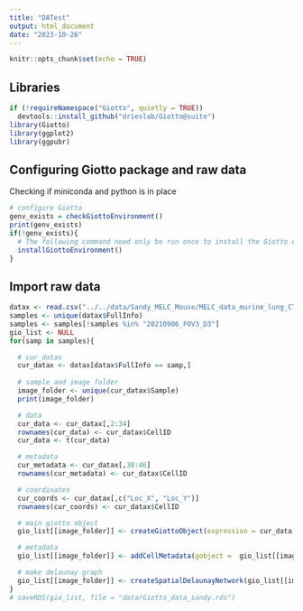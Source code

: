 ```yaml
---
title: "DATest"
output: html_document
date: "2023-10-26"
---
```


```r
knitr::opts_chunk$set(echo = TRUE)
```

## Libraries

```r
if (!requireNamespace("Giotto", quietly = TRUE))
  devtools::install_github("drieslab/Giotto@suite")
library(Giotto)
library(ggplot2)
library(ggpubr)
```

## Configuring Giotto package and raw data

Checking if miniconda and python is in place

```r
# configure Giotto
genv_exists = checkGiottoEnvironment()
print(genv_exists)
if(!genv_exists){
  # The following command need only be run once to install the Giotto environment.
  installGiottoEnvironment()
}
```

## Import raw data

```r
datax <- read.csv("../../data/Sandy_MELC_Mouse/MELC_data_murine_lung_CTRL_D1_D2_D3_withfolders.csv")
samples <- unique(datax$FullInfo)
samples <- samples[!samples %in% "20210906_FOV3_D3"]
gio_list <- NULL
for(samp in samples){

  # cur_datax
  cur_datax <- datax[datax$FullInfo == samp,]
  
  # sample and image folder
  image_folder <- unique(cur_datax$Sample)
  print(image_folder)

  # data
  cur_data <- cur_datax[,2:34]
  rownames(cur_data) <- cur_datax$CellID
  cur_data <- t(cur_data)

  # metadata
  cur_metadata <- cur_datax[,38:46]
  rownames(cur_metadata) <- cur_datax$CellID

  # coordinates
  cur_coords <- cur_datax[,c("Loc_X", "Loc_Y")]
  rownames(cur_coords) <- cur_datax$CellID

  # main giotto object
  gio_list[[image_folder]] <- createGiottoObject(expression = cur_data, spatial_locs = cur_coords)

  # metadata
  gio_list[[image_folder]] <- addCellMetadata(gobject =  gio_list[[image_folder]], new_metadata = cur_metadata)

  # make delaunay graph
  gio_list[[image_folder]] <- createSpatialDelaunayNetwork(gio_list[[image_folder]])
}
# saveRDS(gio_list, file = "data/Giotto_data_sandy.rds")
```

